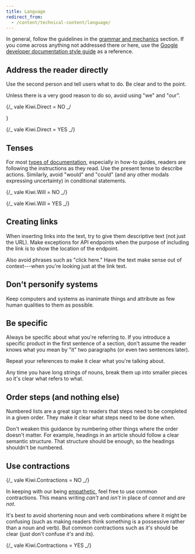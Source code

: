 ```yaml
---
title: Language
redirect_from:
  - /content/technical-content/language/
---
```


In general,
follow the guidelines in the [grammar and mechanics](/kiwi-use/content/grammar-and-mechanics/) section.
If you come across anything not addressed there or here,
use the [Google developer documentation style guide](https://developers.google.com/style) as a reference.

## Address the reader directly

Use the second person and tell users what to do.
Be clear and to the point.

Unless there is a very good reason to do so, avoid using "we" and "our".

{/_ vale Kiwi.Direct = NO _/

}

<GuidelinesSideBySide>

<Do />

<Dont />

</GuidelinesSideBySide>

{/_ vale Kiwi.Direct = YES _/}

## Tenses

For most [types of documentation](/kiwi-use/content/specific-areas/technical-content/structure/),
especially in how-to guides, readers are following the instructions as they read.
Use the present tense to describe actions.
Similarly, avoid "would" and "could"
(and any other modals expressing uncertainty) in conditional statements.

{/_ vale Kiwi.Will = NO _/}

<GuidelinesSideBySide>

<Do />

<Dont />

</GuidelinesSideBySide>

{/_ vale Kiwi.Will = YES _/}

## Creating links

When inserting links into the text,
try to give them descriptive text (not just the URL).
Make exceptions for API endpoints when the purpose of including the link is
to show the location of the endpoint.

Also avoid phrases such as "click here."
Have the text make sense out of context---when you're looking just at the link text.

<GuidelinesSideBySide>

<Do />

<Dont />

</GuidelinesSideBySide>

## Don't personify systems

Keep computers and systems as inanimate things
and attribute as few human qualities to them as possible.

<GuidelinesSideBySide>

<Do />

<Dont />

</GuidelinesSideBySide>

## Be specific

Always be specific about what you're referring to.
If you introduce a specific product in the first sentence of a section,
don't assume the reader knows what you mean by "it" two paragraphs
(or even two sentences later).

Repeat your references to make it clear what you're talking about.

Any time you have long strings of nouns, break them up into smaller pieces
so it's clear what refers to what.

<GuidelinesSideBySide>

<Do />

<Dont />

</GuidelinesSideBySide>

## Order steps (and nothing else)

Numbered lists are a great sign to readers that steps need to be completed in a given order.
They make it clear what steps need to be done when.

Don't weaken this guidance by numbering other things where the order doesn't matter.
For example, headings in an article should follow a clear semantic structure.
That structure should be enough, so the headings shouldn't be numbered.

## Use contractions

{/_ vale Kiwi.Contractions = NO _/}

In keeping with our being [empathetic](/kiwi-use/content/voice-and-tone/empathetic/#use-words-and-structures-youd-use-in-speaking),
feel free to use common contractions.
This means writing _can't_ and _isn't_ in place of _cannot_ and _are not_.

It's best to avoid shortening noun and verb combinations where it might be confusing
(such as making readers think something is a possessive rather than a noun and verb).
But common contractions such as _it's_ should be clear (just don't confuse _it's_ and _its_).

<GuidelinesSideBySide>

<Do />

<Dont />

</GuidelinesSideBySide>

{/_ vale Kiwi.Contractions = YES _/}
